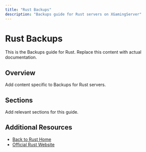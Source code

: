 ```yaml
---
title: "Rust Backups"
description: "Backups guide for Rust servers on XGamingServer"
---
```


# Rust Backups

This is the Backups guide for Rust. Replace this content with actual documentation.

## Overview

Add content specific to Backups for Rust servers.

## Sections

Add relevant sections for this guide.

## Additional Resources

- [Back to Rust Home](./index)
- [Official Rust Website](https://example.com)
